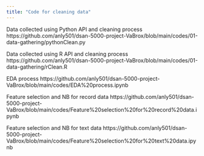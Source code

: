 ```yaml
---
title: "Code for cleaning data"
---
```


Data collected using Python API and cleaning process
https://github.com/anly501/dsan-5000-project-VaBrox/blob/main/codes/01-data-gathering/pythonClean.py

Data collected using R API and cleaning process
https://github.com/anly501/dsan-5000-project-VaBrox/blob/main/codes/01-data-gathering/rClean.R

EDA process
https://github.com/anly501/dsan-5000-project-VaBrox/blob/main/codes/EDA%20process.ipynb

Feature selection and NB for record data
https://github.com/anly501/dsan-5000-project-VaBrox/blob/main/codes/Feature%20selection%20for%20record%20data.ipynb

Feature selection and NB for text data
https://github.com/anly501/dsan-5000-project-VaBrox/blob/main/codes/Feature%20selection%20for%20text%20data.ipynb